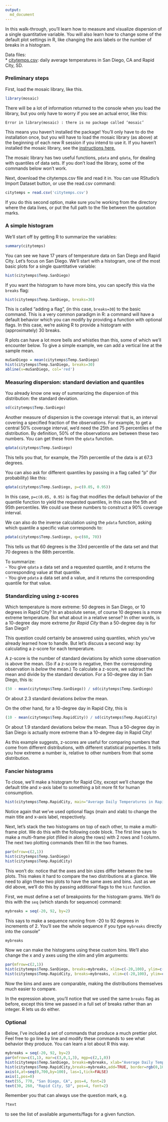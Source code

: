 ```yaml
---
output:
  md_document
---
```


In this walk-through, you'll learn how to measure and visualize dispersion of a single quantitative variable.  You will also learn how to change some of the default plot settings in R, like changing the axis labels or the number of breaks in a histogram.  

Data files:  
* [citytemps.csv](http://jgscott.github.io/teaching/data/citytemps.csv): daily average temperatures in San Diego, CA and Rapid City, SD.  

### Preliminary steps

First, load the mosaic library, like this.
```r
library(mosaic)
```
There will be a lot of information returned to the console when you load the library, but you only have to worry if you see an actual error, like this:
```
Error in library(mosaic) : there is no package called ‘mosaic’
```
This means you haven't installed the package!  You'll only have to do the installation once, but you will have to load the mosaic library (as above) at the beginning of each new R session if you intend to use it.  If you haven't installed the mosaic library, see the [instructions here.](http://jgscott.github.io/teaching/r/basics/installing_library.html)

The mosaic library has two useful functions, `pdata` and `qdata`, for dealing with quantiles of data sets.  If you don't load the library, some of the commands below won't work.

Next, download the citytemps.csv file and read it in. You can use RStudio's Import Dataset button, or use the read.csv command:
```r
citytemps = read.csv('citytemps.csv')
```
If you do this second option, make sure you're working from the directory where the data lives, or put the full path to the file between the quotation marks.


### A simple histogram

We'll start off by getting R to summarize the variables:
```r
summary(citytemps)
```

You can see we have 17 years of temperature data on San Diego and Rapid City.  Let's focus on San Diego. We'll start with a histogram, one of the most basic plots for a single quantitative variable:

```r
hist(citytemps$Temp.SanDiego)
```

If you want the histogram to have more bins, you can specify this via the `breaks` flag:
```r
hist(citytemps$Temp.SanDiego, breaks=30)
```
This is called "adding a flag", (in this case, `breaks=30`) to the basic command.  This is a very common paradigm in R: a command will have a default behavior which you can modify by providing a function with optional flags.  In this case, we're asking R to provide a histogram with (approximately) 30 breaks.

R plots can have a lot more bells and whistles than this, some of which we'll encounter below.  To give a simple example, we can add a vertical line at the sample mean.
```r
muSanDiego = mean(citytemps$Temp.SanDiego)
hist(citytemps$Temp.SanDiego, breaks=30)
abline(v=muSanDiego, col='red')
```

### Measuring dispersion: standard deviation and quantiles  

You already know one way of summarizing the dispersion of this distribution: the standard deviation.
```r
sd(citytemps$Temp.SanDiego)
```

Another measure of dispersion is the coverage interval: that is, an interval covering a specified fraction of the observations.  For example, to get a central 50% coverage interval, we'd need the 25th and 75 percentiles of the distribution.  By definition, 50% of the observations are between these two numbers.  You can get these from the `qdata` function.
```r
qdata(citytemps$Temp.SanDiego)
```
This tells you that, for example, the 75th percentile of the data is at 67.3 degrees.

You can also ask for different quantiles by passing in a flag called "p" (for probability) like this:
```r
qdata(citytemps$Temp.SanDiego, p=c(0.05, 0.95))
```
In this case, `p=c(0.05, 0.95)` is flag that modifies the default behavior of the quantile function to yield the requested quantiles, in this case the 5th and 95th percentiles.  We could use these numbers to construct a 90% coverage interval.

We can also do the inverse calculation using the `pdata` function, asking which quantile a specific value corresponds to:
```r
pdata(citytemps$Temp.SanDiego, q=c(60, 70))
```
This tells us that 60 degrees is the 33rd percentile of the data set and that 70 degrees is the 88th percentile.

To summarize:  
- You give `qdata` a data set and a requested quantile, and it returns the corresponding value at that quantile.  
- You give `pdata` a data set and a value, and it returns the corresponding quantile for that value.  


### Standardizing using z-scores

Which temperature is more extreme: 50 degrees in San Diego, or 10 degrees in Rapid City?  In an absolute sense, of course 10 degrees is a more extreme temperature.  But what about in a relative sense?  In other words, is a 10-degree day more extreme _for Rapid City_ than a 50-degree day is for San Diego?

This question could certainly be answered using quantiles, which you've already learned how to handle.  But let's discuss a second way: by calculating a z-score for each temperature.  

A z-score is the number of standard deviations by which some observation is above the mean.  (So if a z-score is negative, then the corresponding observation is _below_ the mean.)  To calculate a z-score, we subtract the mean and divide by the standard deviation.  For a 50-degree day in San Diego, this is:
```r
(50 - mean(citytemps$Temp.SanDiego)) / sd(citytemps$Temp.SanDiego)
```
Or about 2.3 standard deviations _below_ the mean.

On the other hand, for a 10-degree day in Rapid City, this is
```r
(10 - mean(citytemps$Temp.RapidCity)) / sd(citytemps$Temp.RapidCity)
```
Or about 1.9 standard deviations below the mean.  Thus a 50-degree day in San Diego is actually more extreme than a 10-degree day in Rapid City!

As this example suggests, z-scores are useful for comparing numbers that come from different distributions, with different statistical properties. It tells you how extreme a number is, relative to other numbers from that some distribution.

### Fancier histograms

To close, we'll make a histogram for Rapid City, except we'll change the default title and x-axis label to something a bit more fit for human consumption.
```r
hist(citytemps$Temp.RapidCity, main="Average Daily Temperatures in Rapid City, 1995-2011", xlab='Temperature')
```

Notice again that we've used optional flags (main and xlab) to change the main title and x-axis label, respectively.

Next, let's stack the two histograms on top of each other, to make a multi-frame plot.  We do this with the following code block.  The first line says to make a multi-frame plot (filled in along the rows) with 2 rows and 1 column.  The next two plotting commands then fill in the two frames.

```r
par(mfrow=c(2,1))
hist(citytemps$Temp.SanDiego)
hist(citytemps$Temp.RapidCity)
```

This won't do: notice that the axes and bin sizes differ between the two plots.  This makes it hard to compare the two distributions at a glance.  We need to align these two plots to have the same axes and bins.  Just as we did above, we'll do this by passing additional flags to the `hist` function.

First, we must define a set of breakpoints for the histogram grams.  We'll do this with the `seq` (which stands for sequence) command:
```r
mybreaks = seq(-20, 92, by=2)
```
This says to make a sequence running from -20 to 92 degrees in increments of 2.  You'll see the whole sequence if you type `mybreaks` directly into the console"
```r
mybreaks
```

Now we can make the histograms using these custom bins.  We'll also change the x and y axes using the xlim and ylim arguments:
```r
par(mfrow=c(2,1))
hist(citytemps$Temp.SanDiego, breaks=mybreaks, xlim=c(-20,100), ylim=c(0, 760))
hist(citytemps$Temp.RapidCity, breaks=mybreaks, xlim=c(-20,100), ylim=c(0, 760))
```
Now the bins and axes are comparable, making the distributions themselves much easier to compare.

In the expression above, you'll notice that we used the same `breaks` flag as before, except this time we passed in a full set of breaks rather than an integer.  R lets us do either.


### Optional 

Below, I've included a set of commands that produce a much prettier plot.  Feel free to go line by line and modify these commands to see what behavior they produce.  You can learn a lot about R this way.

```r
mybreaks = seq(-20, 92, by=2)
par(mfrow=c(1,1), mar=c(3,0,1,3), mgp=c(2,1,0))
hist(citytemps$Temp.SanDiego, breaks=mybreaks, xlab="Average Daily Temperature (F)", main="", border="darkgrey", col="grey", axes=FALSE, ylim=c(0, 760))
hist(citytemps$Temp.RapidCity,breaks=mybreaks,add=TRUE, border=rgb(0,100,0,100,maxColorValue=255), col= rgb(0,100,0,50,maxColorValue=255))
axis(4,at=seq(0,700,by=100), las=1,tick=FALSE)
axis(1,pos=0)
text(55, 770, "San Diego, CA", pos=4, font=2)
text(30, 260, "Rapid City, SD", pos=4, font=2)
```

Remember you that can always use the question mark, e.g.
```r
?text
```
to see the list of available arguments/flags for a given function.  
